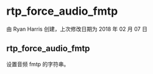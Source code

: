 # rtp_force_audio_fmtp 

 由 Ryan Harris 创建，上次修改日期为 2018 年 02 月 07 日

## rtp_force_audio_fmtp

设置音频 fmtp 的字符串。